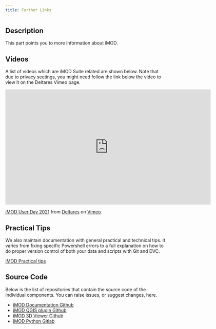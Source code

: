 ```yaml
---
title: Further Links
---
```


## Description

This part points you to more information about iMOD.

## Videos

A list of videos which are iMOD Suite related are shown below. Note that due to
privacy seetings, you might need follow the link below the video to view it on
the Deltares Vimeo page.

```{=html}
<iframe src="https://player.vimeo.com/video/651111537?h=53d277cee4" width="640" height="360" frameborder="0" allow="autoplay; fullscreen; picture-in-picture" allowfullscreen></iframe>
<p><a href="https://vimeo.com/651111537">iMOD User Day 2021</a> from <a href="https://vimeo.com/deltares">Deltares</a> on <a href="https://vimeo.com">Vimeo</a>.</p>
```

## Practical Tips

We also maintain documentation with general practical and technical
tips. It varies from fixing specific Powershell errors to a full
explanation on how to do proper version control of both your data and
scripts with Git and DVC.

[iMOD Practical
tips](https://deltares.gitlab.io/imod/imod-practical-tips/)

## Source Code

Below is the list of repositories that contain the source code of the
individual components. You can raise issues, or suggest changes, here.

-   [iMOD Documentation
    Github](https://github.com/Deltares/iMOD-Documentation)
-   [iMOD QGIS plugin Github](https://github.com/Deltares/imod-qgis)
-   [iMOD 3D Viewer Github](https://github.com/Deltares/imod-gui)
-   [iMOD Python Gitlab](https://gitlab.com/deltares/imod/imod-python)
